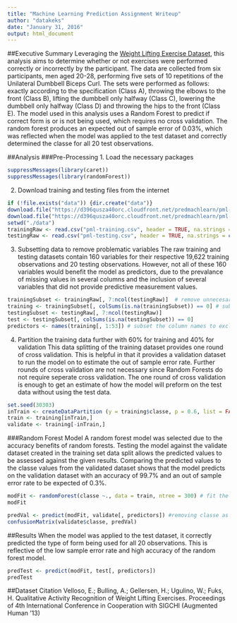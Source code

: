 ```yaml
---
title: "Machine Learning Prediction Assignment Writeup"
author: "datakeks"
date: "January 31, 2016"
output: html_document
---
```

##Executive Summary
Leveraging the [Weight Lifting Exercise Dataset](http://groupware.les.inf.puc-rio.br/har), this analysis aims to determine whether or not exercises were performed correctly or incorrectly by the participant. The data are collected from six participants, men aged 20-28, performing five sets of 10 repetitions of the Unilateral Dumbbell Biceps Curl. The sets were performed as follows: exactly according to the specification (Class A), throwing the elbows to the front (Class B), lifting the dumbbell only halfway (Class C), lowering the dumbbell only halfway (Class D) and throwing the hips to the front (Class E). The model used in this analysis uses a Random Forest to predict if correct form is or is not being used, which requires no cross validation. The random forest produces an expected out of sample error of 0.03%, which was reflected when the model was applied to the test dataset and correctly determined the classe for all 20 test observations.

##Analysis
###Pre-Processing
1. Load the necessary packages
```r
suppressMessages(library(caret))
suppressMessages(library(randomForest))
```

2. Download training and testing files from the internet
```r
if (!file.exists("data")) {dir.create("data")}
download.file("https://d396qusza40orc.cloudfront.net/predmachlearn/pml-training.csv", destfile = "data/pml-training.csv", method = "curl", cacheOK = FALSE)
download.file("https://d396qusza40orc.cloudfront.net/predmachlearn/pml-testing.csv", destfile = "data/pml-testing.csv", method = "curl", cacheOK = FALSE)
setwd("./data")
trainingRaw <- read.csv("pml-training.csv", header = TRUE, na.strings = c("NA", "", " "))
testingRaw <- read.csv("pml-testing.csv", header = TRUE, na.strings = c("NA", "", " "))
```

3. Subsetting data to remove problematic variables
The raw training and testing datasets contain 160 variables for their respective 19,622 training observations and 20 testing observations. However, not all of these 160 variables would benefit the model as predictors, due to the prevalance of missing values in several columns and the inclusion of several variables that did not provide predictive measurement values. 
```r
trainingSubset <- trainingRaw[, 7:ncol(testingRaw)]  # remove unnecesary metadata columns
training <- trainingSubset[, colSums(is.na(trainingSubset)) == 0] # subset columns that do not contain NAs
testingSubset <- testingRaw[, 7:ncol(testingRaw)]
test <- testingSubset[, colSums(is.na(testingSubset)) == 0]
predictors <- names(training[, 1:53]) # subset the column names to exclude non-predictors problem_id and classe
```

4. Partition the training data further with 60% for training and 40% for validation
This data splitting of the training dataset provides one round of cross validation. This is helpful in that it provides a validation dataset to run the model on to estimate the out of sample error rate. Further rounds of cross validation are not necessary since Random Forests do not require seperate cross validation. The one round of cross validation is enough to get an estimate of how the model will preform on the test data without using the test data. 
```r
set.seed(30303)
inTrain <- createDataPartition (y = training$classe, p = 0.6, list = FALSE)
train <- training[inTrain,]
validate <- training[-inTrain,]
```

###Random Forest Model
A random forest model was selected due to the accuracy benefits of random forests. Testing the model against the validate dataset created in the training set data split allows the predicted values to be assessed against the given results. Comparing the predicted values to the classe values from the validated dataset shows that the model predicts on the validation dataset with an accuracy of 99.7% and an out of sample error rate to be expected of 0.3%. 
```r
modFit <- randomForest(classe ~., data = train, ntree = 300) # fit the model
modFit

predVal <- predict(modFit, validate[, predictors]) #removing classe as it is not a predictor for itself
confusionMatrix(validate$classe, predVal)
```

##Results
When the model was applied to the test dataset, it correctly predicted the type of form being used for all 20 observations. This is reflective of the low sample error rate and high accuracy of the random forest model.
```r
predTest <- predict(modFit, test[, predictors])
predTest
```

##Dataset Citation
Velloso, E.; Bulling, A.; Gellersen, H.; Ugulino, W.; Fuks, H. Qualitative Activity Recognition of Weight Lifting Exercises. Proceedings of 4th International Conference in Cooperation with SIGCHI (Augmented Human '13)

